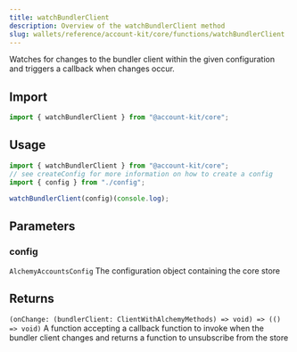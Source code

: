```yaml
---
title: watchBundlerClient
description: Overview of the watchBundlerClient method
slug: wallets/reference/account-kit/core/functions/watchBundlerClient
---
```


Watches for changes to the bundler client within the given configuration and triggers a callback when changes occur.

## Import

```ts
import { watchBundlerClient } from "@account-kit/core";
```

## Usage

```ts
import { watchBundlerClient } from "@account-kit/core";
// see createConfig for more information on how to create a config
import { config } from "./config";

watchBundlerClient(config)(console.log);
```

## Parameters

### config

`AlchemyAccountsConfig`
The configuration object containing the core store

## Returns

`(onChange: (bundlerClient: ClientWithAlchemyMethods) => void) => (() => void)`
A function accepting a callback function to invoke when the bundler client changes and returns a function to unsubscribe from the store
